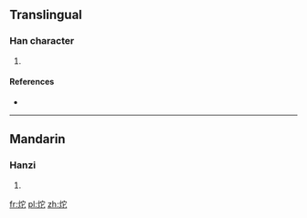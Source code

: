 ==Translingual==

===Han character===
{{Han char|rn=86|rad=火|as=05|sn=9|four=|canj=FJP}}

# {{defn|Han|sort=火05}}

====References====
* {{Han ref|kx=0668.160|dkj=18945|hdz=32197.040|uh=70A8|ud=28840}}

----

==Mandarin==

===Hanzi===
{{cmn-hanzi|pin=[[bāo]] ([[bao1]]), [[duò]] ([[duo4]]), [[páo]] ([[pao2]])|wg=pao<sup>1</sup>, to<sup>4</sup>, p'ao<sup>2</sup>}}

# {{defn|lang=cmn|sort=火05}}

[[fr:炨]]
[[pl:炨]]
[[zh:炨]]